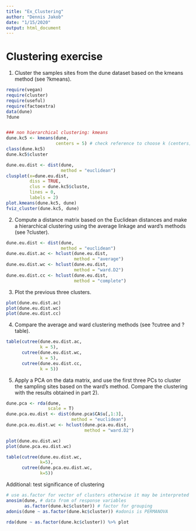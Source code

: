 ```yaml
---
title: "Ex_Clustering"
author: "Dennis Jakob"
date: "1/15/2020"
output: html_document
---
```

# Clustering exercise

1) Cluster the samples sites from the dune dataset based on the kmeans method (see ?kmeans).
```r
require(vegan)
require(cluster)
require(useful)
require(factoextra)
data(dune)
?dune


### non hierarchical clustering: kmeans
dune.kc5 <- kmeans(dune,
                   centers = 5) # check reference to choose k (centers)
class(dune.kc5)
dune.kc5$cluster

dune.eu.dist <- dist(dune,
                     method = "euclidean")
clusplot(x=dune.eu.dist,
         diss = TRUE,
         clus = dune.kc5$cluste,
         lines = 0,
         labels = 2)
plot.kmeans(dune.kc5, dune)
fviz_cluster(dune.kc5, dune)
```

2) Compute a distance matrix based on the Euclidean distances and make a hierarchical clustering using the average linkage and ward's methods (see ?cluster).
```r
dune.eu.dist <- dist(dune,
                     method = "euclidean")
dune.eu.dist.ac <- hclust(dune.eu.dist,
                          method = "average")
dune.eu.dist.wc <- hclust(dune.eu.dist,
                          method = "ward.D2")
dune.eu.dist.cc <- hclust(dune.eu.dist,
                          method = "complete")
```

3) Plot the previous three clusters.
```r
plot(dune.eu.dist.ac)
plot(dune.eu.dist.wc)
plot(dune.eu.dist.cc)
```


4) Compare the average and ward clustering methods (see ?cutree and ?table).
```r
table(cutree(dune.eu.dist.ac,
             k = 5),
      cutree(dune.eu.dist.wc,
             k = 5),
      cutree(dune.eu.dist.cc,
             k = 5))
```


5)  Apply a PCA on the data matrix, and use the first three PCs to cluster the sampling sites based on the ward's method. Compare the clustering with the results obtained in part 2).
```r
dune.pca <- rda(dune,
                scale = T)
dune.pca.eu.dist <- dist(dune.pca$CA$u[,1:3],
                         method = "euclidean")
dune.pca.eu.dist.wc <- hclust(dune.pca.eu.dist,
                              method = "ward.D2")

plot(dune.eu.dist.wc)
plot(dune.pca.eu.dist.wc)

table(cutree(dune.eu.dist.wc,
             k=5),
      cutree(dune.pca.eu.dist.wc,
             k=5))
```

Additional: test significance of clustering
```r
# use as.factor for vector of clusters otherwise it may be interpreted as ordered
anosim(dune, # data from of response variables
       as.factor(dune.kc$cluster)) # factor for grouping
adonis(dune ~ as.factor(dune.kc$cluster)) #adonis is PERMANOVA

rda(dune ~ as.factor(dune.kc$cluster)) %>% plot
```

